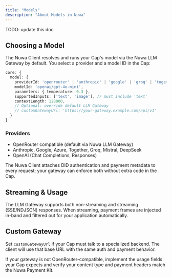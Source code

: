 ```yaml
---
title: "Models"
description: "About Models in Nuwa"
---
```


<Warning>TODO: update this doc</Warning>


## Choosing a Model

The Nuwa Client resolves and runs your Cap's model via the Nuwa LLM Gateway by default. You select a provider and a model ID in the Cap:

```ts
core: {
  model: {
    providerId: 'openrouter' | 'anthropic' | 'google' | 'groq' | 'togetherai' | 'azure' | 'deepseek' | 'mistral' | 'openai_chat_completion' | 'openai_responses',
    modelId: 'openai/gpt-4o-mini',
    parameters: { temperature: 0.3 },
    supportedInputs: ['text', 'image'], // must include 'text'
    contextLength: 128000,
    // Optional: override default LLM Gateway
    // customGatewayUrl: 'https://your-gateway.example.com/api/v1'
  }
}
```

### Providers

- OpenRouter compatible (default via Nuwa LLM Gateway)
- Anthropic, Google, Azure, Together, Groq, Mistral, DeepSeek
- OpenAI (Chat Completions, Responses)

The Nuwa Client attaches DID authentication and payment metadata to every request; your gateway can enforce both without extra code in the Cap.

## Streaming & Usage

The LLM Gateway supports both non-streaming and streaming (SSE/NDJSON) responses. When streaming, payment frames are injected in-band and filtered out for your application automatically.

## Custom Gateway

Set `customGatewayUrl` if your Cap must talk to a specialized backend. The client will use that base URL with the same auth and payment behavior.

<Note>
  If your gateway is not OpenRouter-compatible, implement the usage fields your Cap expects and verify your content type and payment headers match the Nuwa Payment Kit.
</Note>
